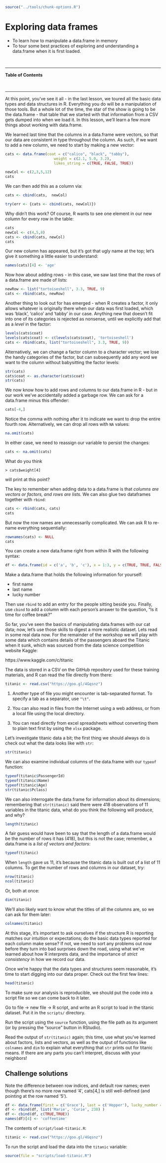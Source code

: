 
```r
source("../tools/chunk-options.R")
```

# Exploring data frames 

<!--sec data-title="Learning Objectives" data-id="obj" data-show=true data-collapse=false ces-->

- To learn how to manipulate a data.frame in memory
- To tour some best practices of exploring and understanding a data.frame when it is first loaded.

<!--endsec-->

<br>

---

**Table of Contents**

<!-- toc -->

<br>

--- 


At this point, you've see it all - in the last lesson, we toured all the basic data types and data structures in R. Everything you do will be a manipulation of those tools. But a whole lot of the time, the star of the show is going to be the data.frame - that table that we started with that information from a CSV gets dumped into when we load it. In this lesson, we'll learn a few more things about working with data.frame.

We learned last time that the columns in a data.frame were vectors, so that our data are consistent in type throughout the column. As such, if we want to add a new column, we need to start by making a new vector:

```r
cats <- data.frame(coat = c("calico", "black", "tabby"), 
                      weight = c(2.1, 5.0, 3.2), 
                      likes_string = c(TRUE, FALSE, TRUE))
```

```r
newCol <- c(2,3,5,12)
cats
```

We can then add this as a column via:

```r
cats <- cbind(cats,  newCol)
```

```r
try(err <- {cats <- cbind(cats, newCol)})
```


Why didn't this work? Of course, R wants to see one element in our new column for every row in the table:

```r
cats
newCol <- c(4,5,8)
cats <- cbind(cats, newCol)
cats
```

Our new column has appeared, but it's got that ugly name at the top; let's give it something a little easier to understand:

```r
names(cats)[4] <- 'age'
```

Now how about adding rows - in this case, we saw last time that the rows of a data.frame are made of lists:

```r
newRow <- list("tortoiseshell", 3.3, TRUE, 9)
cats <- rbind(cats, newRow)
```

Another thing to look out for has emerged - when R creates a factor, it only allows whatever is originally there when our data was first loaded, which was 'black', 'calico' and 'tabby' in our case. Anything new that doesn't fit into one of its categories is rejected as nonsense, until we explicitly add that as a *level* in the factor:

```r
levels(cats$coat)
levels(cats$coat) <- c(levels(cats$coat), 'tortoiseshell')
cats <- rbind(cats, list("tortoiseshell", 3.3, TRUE, 9))
```

Alternatively, we can change a factor column to a character vector; we lose the handy categories of the factor, but can subsequently add any word we want to the column without babysitting the factor levels:

```r
str(cats)
cats$coat <- as.character(cats$coat)
str(cats)
```

We now know how to add rows and columns to our data.frame in R - but in our work we've accidentally added a garbage row. We can ask for a data.frame minus this offender:

```r
cats[-4,]
```

Notice the comma with nothing after it to indicate we want to drop the entire fourth row. 
Alternatively, we can drop all rows with `NA` values:

```r
na.omit(cats)
```

In either case, we need to reassign our variable to persist the changes:

```r
cats <- na.omit(cats)
```

<!--sec data-title="Discussion 1" data-id="disc1" data-show=true data-collapse=false ces-->

What do you think
```
> cats$weight[4]
```
will print at this point?

<!--endsec-->

The key to remember when adding data to a data.frame is that *columns are vectors or factors, and rows are lists.*
We can also glue two dataframes together with `rbind`:

```r
cats <- rbind(cats, cats)
cats
```
But now the row names are unnecessarily complicated. We can ask R to re-name everything sequentially:

```r
rownames(cats) <- NULL
cats
```

<!--sec data-title="Challenge 1" data-id="ch1" data-show=true data-collapse=false ces-->

You can create a new data.frame right from within R with the following syntax:
```r
df <- data.frame(id = c('a', 'b', 'c'), x = 1:3, y = c(TRUE, TRUE, FALSE), stringsAsFactors = FALSE)
```
Make a data.frame that holds the following information for yourself:

- first name
- last name
- lucky number

Then use `rbind` to add an entry for the people sitting beside you.  Finally, use `cbind` to add a column with each person's answer to the question, "Is it time for coffee break?"

<!--endsec-->

So far, you've seen the basics of manipulating data.frames with our cat data; now, let's use those skills to digest a more realistic dataset. Lets read in some real data now. For the remainder of the workshop we will play with some data which contains details of the passengers aboard the Titanic when it sunk, which was sourced from the data science competition website Kaggle:

https://www.kaggle.com/c/titanic

The data is stored in a CSV on the GitHub repository used for these training materials, and R can read the file directly from there:

```r
titanic <- read.csv("https://goo.gl/4Gqsnz")
```


<!--sec data-title="Miscellaneous Tips" data-id="tip1" data-show=true data-collapse=true ces-->

1. Another type of file you might encounter is tab-separated format. To specify a tab as a separator, use `"\t"`.

2. You can also read in files from the Internet using a web address, or from a local file using the local directory.

3. You can read directly from excel spreadsheets without converting them to plain text first by using the `xlsx` package.

<!--endsec-->

Let's investigate titanic data a bit; the first thing we should always do is check out what the data looks like with `str`:

```r
str(titanic)
```

We can also examine individual columns of the data.frame with our `typeof` function:

```r
typeof(titanic$PassengerId)
typeof(titanic$Name)
typeof(titanic$Age)
str(titanic$Pclass)
```

We can also interrogate the data.frame for information about its dimensions; remembering that `str(titanic)` said there were 418 observations of 11 variables in the titanic data, what do you think the following will produce, and why?

```r
length(titanic)
```

A fair guess would have been to say that the length of a data.frame would be the number of rows it has (418), but this is not the case; remember, a data.frame is a *list of vectors and factors*:

```r
typeof(titanic)
```

When `length` gave us 11, it's because the titanic data is built out of a list of 11 columns. To get the number of rows and columns in our dataset, try:

```r
nrow(titanic)
ncol(titanic)
```

Or, both at once:

```r
dim(titanic)
```

We'll also likely want to know what the titles of all the columns are, so we can ask for them later:
```r
colnames(titanic)
```

At this stage, it's important to ask ourselves if the structure R is reporting matches our intuition or expectations; do the basic data types reported for each column make sense? If not, we need to sort any problems out now before they turn into bad surprises down the road, using what we've learned about how R interprets data, and the importance of *strict consistency* in how we record our data.

Once we're happy that the data types and structures seem reasonable, it's time to start digging into our data proper. Check out the first few lines:

```r
head(titanic)
```

To make sure our analysis is reproducible, we should put the code
into a script file so we can come back to it later.

<!--sec data-title="Challenge 2" data-id="ch2" data-show=true data-collapse=false ces-->

Go to file -> new file -> R script, and write an R script to load in the titanic dataset. Put it in the `scripts/` directory.

Run the script using the `source` function, using the file path as its argument (or by pressing the "source" button in RStudio).

<!--endsec-->

<!--sec data-title="Challenge 3" data-id="ch3" data-show=true data-collapse=false ces-->

Read the output of `str(titanic)` again;  this time, use what you've learned about factors, lists and vectors, as well as the output of functions like `colnames` and `dim` to explain what everything that `str` prints out for titanic means. If there are any parts you can't interpret, discuss with your neighbors!

<!--endsec-->

## Challenge solutions

<!--sec data-title="Solution to Discussion 1" data-id="disc1sol" data-show=true data-collapse=true ces-->

Note the difference between row indices, and default row names; even though there's no more row named '4', cats[4,] is still well-defined (and pointing at the row named '5').

<!--endsec-->

<!--sec data-title="Solution to Challenge 1" data-id="ch1sol" data-show=true data-collapse=true ces-->

```r
df <- data.frame(first = c('Grace'), last = c('Hopper'), lucky_number = c(0), stringsAsFactors = FALSE)
df <- rbind(df, list('Marie', 'Curie', 238) )
df <- cbind(df, c(TRUE,TRUE))
names(df)[4] <- 'coffeetime'
```

<!--endsec-->

<!--sec data-title="Solution to Challenge 2" data-id="ch2sol" data-show=true data-collapse=true ces-->

The contents of `script/load-titanic.R`:
```r
titanic <- read.csv("https://goo.gl/4Gqsnz")
```
To run the script and load the data into the `titanic` variable:
```r
source(file = "scripts/load-titanic.R")
```

<!--endsec-->